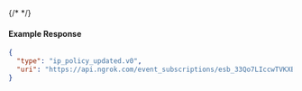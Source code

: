{/* <!-- Code generated for API Clients. DO NOT EDIT. --> */}

#### Example Response
```json
{
  "type": "ip_policy_updated.v0",
  "uri": "https://api.ngrok.com/event_subscriptions/esb_33Qo7LIccwTVKXB0qFVQoi05V8e/sources/ip_policy_updated.v0"
}

```
